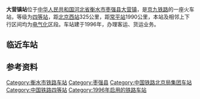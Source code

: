 {{Infobox China railway station 
|车站名称 = 大营镇站
|图片 = 
|图片介紹 = 
|其他名称= 
|车站名称拼音=Dayingzhen Zhan
|英文名称=Dayingzhen Railway Station
|车站代码=24789<ref>{{cite book|title=中华人民共和国铁路车站代码（GB/T 10302-2010）|publisher=中国标准出版社|year=2010|isbn=155066140495|ignore-isbn-error=true|pages=8}}</ref><ref>{{Cite web |url=http://yupiao.info/klb/station/%E5%A4%A7%E8%90%A5%E9%95%87 |title=大营镇站 车站资料 |accessdate=2020-10-05 |archive-date=2016-03-04 |archive-url=https://web.archive.org/web/20160304193505/http://yupiao.info/klb/station/%E5%A4%A7%E8%90%A5%E9%95%87 |dead-url=no }}</ref>
|电报码= DJP
|拼音码= DYZ
|车站类型= 客货运站
|始建时间=
|开通运营= 1996年
|车站位置 =[[中华人民共和国|中华人民共和国]][[河北省|河北省]][[衡水市|衡水市]][[枣强县|枣强县]][[大营镇_(枣强县)|大营镇]]
|坐标 = {{Coord|37|19|2|N|115|43|48|E|format=dms|display=inline,title|type:railwaystation_region:CN}}
|归属 = [[北京铁路局|北京铁路局]][[衡水车务段|衡水车务段]]
|使用状态= 使用中
|线路 = [[京九铁路|京九铁路]]
|车站等级 = [[四等站_(中鐵)|四等站]]
|月台数目 = 2
|侧式站台=1
|岛式站台=1
|站台面 = 3	
|股道数目 =4
|正线= 2
|到发线=3 
|其它线= 0
|网站 = }}
{{BS-map|title=大营镇站路轨及月台配置示意图|navbar=Rdt_demo|map=
CONTg\CONTg\~~[[京九铁路|京九铁路]][[上行线|上]]、[[下行线|下行线]][[北京西站|北京西站]]方向
STRg\STRf\
STR\STR\exENDEa
STR\STR\exSTR
STR\STR\exSTR
STR\STR\exSTR
ABZg2\STRc3!~STR\exSTR
STR!~STRc1\ABZg+4\exABZg3
STR\STR\
STR!~STRc2\ABZg3\
ABZg+1\STRc4!~ABZg2\STRc3
STRc2\ABZg3\STR!~STRc1\STR+4\
STR+1\STRc4!~STR\STR\STR\
STR\STR\STR\STR\
STR\STR\STR\STR\
STR\STR\STR\STR\
STR\STR\STR\STR\
STR\STR\STR\STR\exENDEa
STR\STR\STR\STR\exSTR
STR\STR\STR\STR\exENDEe
STR+BSr\STR\STR+BSl\STR+BSr\
STR+BSr\STR\STR+BSl\STR+BSr\
STR+BSr\STR\STR+BSl\STR+BSr\
STR+BSr\STR\STR+BSl\STR+BSr\
STR+BSr\STR\STR+BSl\STR+BSr\
STR+BSr\STR\STR+BSl\STR+BSr\
STR\STR\STR\STR\
STR\STR\STR\STR\
STR2\STRc3!~STR\STR\STR\
STRc1\ABZg+4\STR!~STRc2\STR3\
ABZg2\STRc3!~ABZg+1\STRc4
STR!~STRc1\ABZg+4\
STR!~STRc2\ABZg3\
ABZg+1\STRc4!~STR\
STRg\STRf\
CONTf\CONTf\~~[[京九铁路|京九铁路]][[上行线|上]]、[[下行线|下行线]][[常平站|常平站]]方向
}}
'''大营镇站'''位于[[中华人民共和国|中华人民共和国]][[河北省|河北省]][[衡水市|衡水市]][[枣强县|枣强县]][[大营镇_(枣强县)|大营镇]]，是[[京九铁路|京九铁路]]的一座火车站，等级为[[四等站_(中国)|四等站]]，距[[北京西站|北京西站]]325公里，距[[常平站|常平站]]1990公里，本站及相邻上下行区间均为[[电气化|电气化]]区段。车站建于1996年，办理客运、货运业务。
== 临近车站 ==
{{Start rail box|[[中国铁路|中国铁路]]}}
{{s-inop|[[枣强站|枣强站]]|{{站|北京西}}方向}}
{{s-line|[[京九铁路|京九铁路]]<br/>←20km 大营镇站 18km→}}
{{s-inop|[[南宫东站|南宫东站]]|{{站|常平}}方向}}
{{End box}}

== 参考资料 ==
{{reflist}}

{{京九铁路}}
[[Category:衡水市铁路车站|Category:衡水市铁路车站]]
[[Category:枣强县|Category:枣强县]]
[[Category:中国铁路北京局集团车站|Category:中国铁路北京局集团车站]]
[[Category:中国铁路四等站|Category:中国铁路四等站]]
[[Category:1996年启用的铁路车站|Category:1996年启用的铁路车站]]
